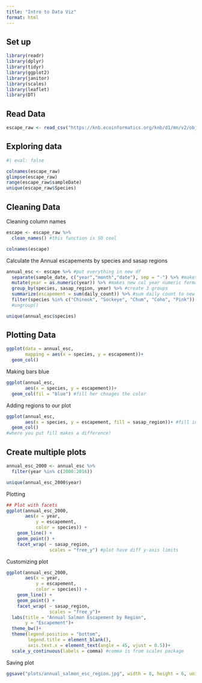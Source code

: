 ```yaml
---
title: "Intro to Data Viz"
format: html
---
```


## Set up
```r
library(readr)
library(dplyr)
library(tidyr)
library(ggplot2)
library(janitor)
library(scales)
library(leaflet)
library(DT)

```

## Read Data
```r
escape_raw <- read_csv("https://knb.ecoinformatics.org/knb/d1/mn/v2/object/urn%3Auuid%3Af119a05b-bbe7-4aea-93c6-85434dcb1c5e")
```

## Exploring data
```r
#| eval: false

colnames(escape_raw)
glimpse(escape_raw)
range(escape_raw$sampleDate)
unique(escape_raw$Species)
```

## Cleaning Data

Cleaning column names
```r
escape <- escape_raw %>% 
  clean_names() #this function is SO cool

colnames(escape)
```

Calculate the Annual escapements by species and sasap regions

```r
annual_esc <- escape %>% #put everything in new df
  separate(sample_date, c("year","month","date"), sep = "-") %>% #makes new cols breaking up sampple_date
  mutate(year = as.numeric(year)) %>% #makes new col year numeric format
  group_by(species, sasap_region, year) %>% #create 3 groups
  summarize(escapement = sum(daily_count)) %>% #sum daily count to new variable
  filter(species %in% c("Chinook", "Sockeye", "Chum", "Coho", "Pink")) # %in% allows you to filter for multiple conditions; filter by multiple species
  #ungroup()

unique(annual_esc$species)

```

## Plotting Data
```r
ggplot(data = annual_esc,
       mapping = aes(x = species, y = escapement))+
  geom_col()

```

Making bars blue
```r
ggplot(annual_esc,
       aes(x = species, y = escapement))+
  geom_col(fil = "blue") #fill her chnages the color
```

Adding regions to our plot
```r
ggplot(annual_esc,
       aes(x = species, y = escapement, fill = sasap_region))+ #fill in aes allows you to add another variable to fill the bar with
  geom_col()
#where you put fill makes a difference!
```


## Create multiple plots
```r
annual_esc_2000 <- annual_esc %>% 
  filter(year %in% c(2000:2016))

unique(annual_esc_2000$year)
```

Plotting

```r
## Plot with facets
ggplot(annual_esc_2000,
       aes(x = year,
           y = escapement,
           color = species)) +
    geom_line() +
    geom_point() +
    facet_wrap( ~ sasap_region,
                scales = "free_y") #plot have diff y-axis limits
```

Customizing plot

```r
ggplot(annual_esc_2000,
       aes(x = year,
           y = escapement,
           color = species)) +
    geom_line() +
    geom_point() +
    facet_wrap( ~ sasap_region,
                scales = "free_y")+ 
  labs(title = "Annual Salmon Escapement by Region",
       y = "Escapement")+
  theme_bw()+
  theme(legend.position = "bottom",
        legend.title = element_blank(),
        axis.text.x = element_text(angle = 45, vjust = 0.5))+
  scale_y_continuous(labels = comma) #comma is from scales package
```

Saving plot
```r
ggsave("plots/annual_salmon_esc_region.jpg", width = 8, height = 6, units = "in") #default saves last plot you ran
```



